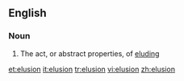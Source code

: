 ==English==
===Noun===
{{en-noun|-}}
# The act, or abstract properties, of [[elude|elud]]ing

[[et:elusion]]
[[it:elusion]]
[[tr:elusion]]
[[vi:elusion]]
[[zh:elusion]]